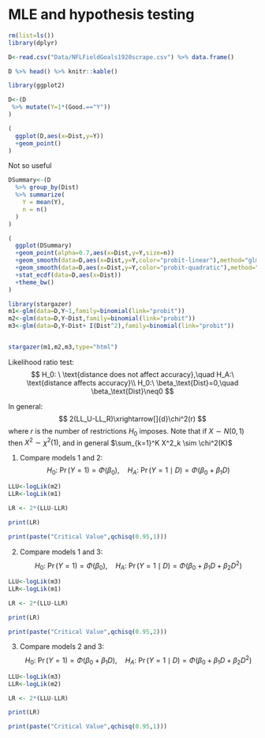 

# MLE and hypothesis testing


```r
rm(list=ls()) 
library(dplyr)

D<-read.csv("Data/NFLFieldGoals1920scrape.csv") %>% data.frame()

D %>% head() %>% knitr::kable()

```

```r
library(ggplot2)

D<-(D
 %>% mutate(Y=1*(Good.=="Y"))   
)

(
  ggplot(D,aes(x=Dist,y=Y))
  +geom_point()
)
```

Not so useful

```r
DSummary<-(D
  %>% group_by(Dist)
  %>% summarize(
    Y = mean(Y),
    n = n()
  )
)

(
  ggplot(DSummary)
  +geom_point(alpha=0.7,aes(x=Dist,y=Y,size=n))
  +geom_smooth(data=D,aes(x=Dist,y=Y,color="probit-linear"),method="glm", method.args=list(family=binomial(link="probit")),size=1,formula = "y~x")
  +geom_smooth(data=D,aes(x=Dist,y=Y,color="probit-quadratic"),method="glm", method.args=list(family=binomial(link="probit")),size=1,formula = "y~x+I(x^2)")
  +stat_ecdf(data=D,aes(x=Dist))
  +theme_bw()
)
```

```r
library(stargazer)
m1<-glm(data=D,Y~1,family=binomial(link="probit"))
m2<-glm(data=D,Y~Dist,family=binomial(link="probit"))
m3<-glm(data=D,Y~Dist+ I(Dist^2),family=binomial(link="probit"))


stargazer(m1,m2,m3,type="html")
```

Likelihood ratio test:
$$
H_0: \ \text{distance does not affect accuracy},\quad H_A:\ \text{distance  affects accuracy}\\
H_0:\ \beta_\text{Dist}=0,\quad \beta_\text{Dist}\neq0
$$

In general:
$$
2(LL_U-LL_R)\xrightarrow[]{d}\chi^2(r)
$$
where $r$ is the number of restrictions $H_0$ imposes. Note that if $X\sim N(0,1)$ then $X^2\sim \chi^2(1)$, and in general $\sum_{k=1}^K X^2_k \sim \chi^2(K)$ 

1. Compare models 1 and 2:
$$
H_0:\ \Pr(Y=1)=\Phi(\beta_0),\quad H_A:\ \Pr(Y=1\mid D) =\Phi(\beta_0+\beta_1D)
$$
```r
LLU<-logLik(m2)
LLR<-logLik(m1)

LR <- 2*(LLU-LLR)

print(LR)

print(paste("Critical Value",qchisq(0.95,1)))
```


2. Compare models 1 and 3:
$$
H_0:\ \Pr(Y=1)=\Phi(\beta_0),\quad H_A:\ \Pr(Y=1\mid D) =\Phi(\beta_0+\beta_1D+\beta_2D^2)
$$
```r
LLU<-logLik(m3)
LLR<-logLik(m1)

LR <- 2*(LLU-LLR)

print(LR)

print(paste("Critical Value",qchisq(0.95,2)))
```


3. Compare models 2 and 3:
$$
H_0:\ \Pr(Y=1)=\Phi(\beta_0+\beta_1D),\quad H_A:\ \Pr(Y=1\mid D) =\Phi(\beta_0+\beta_1D+\beta_2D^2)
$$
```r
LLU<-logLik(m3)
LLR<-logLik(m2)

LR <- 2*(LLU-LLR)

print(LR)

print(paste("Critical Value",qchisq(0.95,1)))
```


